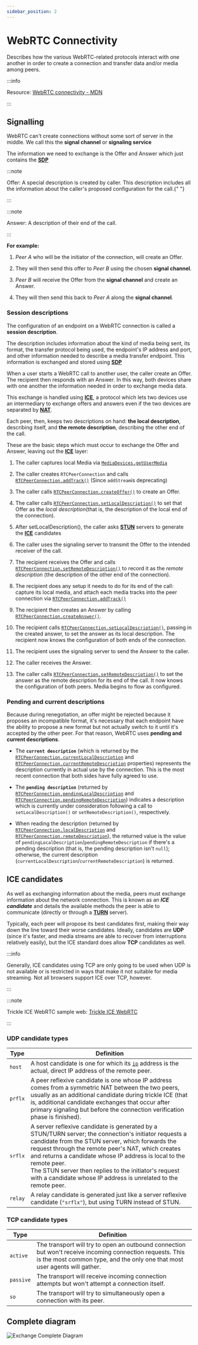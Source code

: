 ```yaml
---
sidebar_position: 2
---
```



# WebRTC Connectivity

Describes how the various WebRTC-related protocols interact with one another in order to create a connection and transfer data and/or media among peers.

:::info

Resource: [WebRTC connectivity - MDN](https://developer.mozilla.org/en-US/docs/Web/API/WebRTC_API/Connectivity)

:::

## Signalling

WebRTC can't create connections without some sort of server in the middle. We call this the **signal channel** or **signaling service**

The information we need to exchange is the <Highlight color="#f87030">Offer</Highlight> and <Highlight color="#30c4f8">Answer</Highlight> which just contains the [**SDP**](/docs/webrtc/webrtc-protocols#sdp---session-description-protocol)

:::note

<Highlight color="#f87030">Offer</Highlight>: A special description is created
by caller. This description includes all the information about the caller's
proposed configuration for the call.{" "}

:::

:::note

<Highlight color="#30c4f8">Answer</Highlight>: A description of their end of the
call.

:::

**For example:**

1. _Peer A_ who will be the initiator of the connection, will create an <Highlight color="#f87030">Offer</Highlight>.

2. They will then send this offer to _Peer B_ using the chosen **signal channel**.

3. _Peer B_ will receive the <Highlight color="#f87030">Offer</Highlight> from the **signal channel** and create an <Highlight color="#30c4f8">Answer</Highlight>.

4. They will then send this back to _Peer A_ along the **signal channel**.

### Session descriptions

The configuration of an endpoint on a WebRTC connection is called a **session description**.

The description includes information about the kind of media being sent, its format, the transfer protocol being used, the endpoint's IP address and port, and other information needed to describe a media transfer endpoint. This information is exchanged and stored using [**SDP**](/docs/webrtc/webrtc-protocols#sdp---session-description-protocol)

When a user starts a WebRTC call to another user, the caller create an <Highlight color="#f87030">Offer</Highlight>. The recipient then responds with an <Highlight color="#30c4f8">Answer</Highlight>. In this way, both devices share with one another the information needed in order to exchange media data.

This exchange is handled using [**ICE**](/docs/webrtc/protocols#ice---interactive-connectivity-establishment), a protocol which lets two devices use an intermediary to exchange offers and answers even if the two devices are separated by [**NAT**](/docs/webrtc/protocols#nat---network-address-translation).

Each peer, then, keeps two descriptions on hand: **the local description**, describing itself, and **the remote description**, describing the other end of the call.

These are the basic steps which must occur to exchange the <Highlight color="#f87030">Offer</Highlight> and <Highlight color="#30c4f8">Answer</Highlight>, leaving out the [**ICE**](/docs/webrtc/protocols#ice---interactive-connectivity-establishment) layer:

1.  The caller captures local Media via [`MediaDevices.getUserMedia`](https://developer.mozilla.org/en-US/docs/Web/API/MediaDevices/getUserMedia)

2.  The caller creates `RTCPeerConnection` and calls [`RTCPeerConnection.addTrack()`](https://developer.mozilla.org/en-US/docs/Web/API/RTCPeerConnection/addTrack) (Since `addStream`is deprecating)

3.  The caller calls [`RTCPeerConnection.createOffer()`](https://developer.mozilla.org/en-US/docs/Web/API/RTCPeerConnection/createOffer) to create an <Highlight color="#f87030">Offer</Highlight>.

4.  The caller calls [`RTCPeerConnection.setLocalDescription()`](https://developer.mozilla.org/en-US/docs/Web/API/RTCPeerConnection/setLocalDescription) to set that <Highlight color="#f87030">Offer</Highlight> as the _local description_(that is, the description of the local end of the connection).

5.  After setLocalDescription(), the caller asks [**STUN**](/docs/webrtc/protocols#stun---session-traversal-utilities-for-nat) servers to generate the [**ICE**](/docs/webrtc/protocols#ice---interactive-connectivity-establishment) candidates

6.  The caller uses the signaling server to transmit the <Highlight color="#f87030">Offer</Highlight> to the intended receiver of the call.

7.  The recipient receives the <Highlight color="#f87030">Offer</Highlight> and calls [`RTCPeerConnection.setRemoteDescription()`](https://developer.mozilla.org/en-US/docs/Web/API/RTCPeerConnection/setRemoteDescription) to record it as the _remote description_ (the description of the other end of the connection).

8.  The recipient does any setup it needs to do for its end of the call: capture its local media, and attach each media tracks into the peer connection via [`RTCPeerConnection.addTrack()`](https://developer.mozilla.org/en-US/docs/Web/API/RTCPeerConnection/addTrack)

9.  The recipient then creates an <Highlight color="#30c4f8">Answer</Highlight> by calling [`RTCPeerConnection.createAnswer()`](https://developer.mozilla.org/en-US/docs/Web/API/RTCPeerConnection/createAnswer).

10. The recipient calls [`RTCPeerConnection.setLocalDescription()`](https://developer.mozilla.org/en-US/docs/Web/API/RTCPeerConnection/setLocalDescription), passing in the created answer, to set the answer as its local description. The recipient now knows the configuration of both ends of the connection.

11. The recipient uses the signaling server to send the <Highlight color="#30c4f8">Answer</Highlight> to the caller.

12. The caller receives the <Highlight color="#30c4f8">Answer</Highlight>.

13. The caller calls [`RTCPeerConnection.setRemoteDescription()`](https://developer.mozilla.org/en-US/docs/Web/API/RTCPeerConnection/setRemoteDescription) to set the answer as the remote description for its end of the call. It now knows the configuration of both peers. Media begins to flow as configured.

### Pending and current descriptions

Because during renegotiation, an offer might be rejected because it proposes an incompatible format, it's necessary that each endpoint have the ability to propose a new format but not actually switch to it until it's accepted by the other peer. For that reason, WebRTC uses **pending and current descriptions**.

- The **`current description`** (which is returned by the [`RTCPeerConnection.currentLocalDescription`](https://developer.mozilla.org/en-US/docs/Web/API/RTCPeerConnection/currentLocalDescription) and [`RTCPeerConnection.currentRemoteDescription`](https://developer.mozilla.org/en-US/docs/Web/API/RTCPeerConnection/currentRemoteDescription) properties) represents the description currently in actual use by the connection. This is the most recent connection that both sides have fully agreed to use.

- The **`pending description`** (returned by [`RTCPeerConnection.pendingLocalDescription`](https://developer.mozilla.org/en-US/docs/Web/API/RTCPeerConnection/pendingLocalDescription) and [`RTCPeerConnection.pendingRemoteDescription`](https://developer.mozilla.org/en-US/docs/Web/API/RTCPeerConnection/pendingRemoteDescription)) indicates a description which is currently under consideration following a call to `setLocalDescription()` or `setRemoteDescription()`, respectively.

- When reading the description (returned by [`RTCPeerConnection.localDescription`](https://developer.mozilla.org/en-US/docs/Web/API/RTCPeerConnection/localDescription) and [`RTCPeerConnection.remoteDescription`](https://developer.mozilla.org/en-US/docs/Web/API/RTCPeerConnection/remoteDescription)), the returned value is the value of `pendingLocalDescription`/`pendingRemoteDescription` if there's a pending description (that is, the pending description isn't `null`); otherwise, the current description (`currentLocalDescription`/`currentRemoteDescription`) is returned.

## ICE candidates

As well as exchanging information about the media, peers must exchange information about the network connection. This is known as an **_ICE candidate_** and details the available methods the peer is able to communicate (directly or through a [**TURN**](/docs/webrtc/protocols#turn---session-traversal-utilities-for-nat) server).

Typically, each peer will propose its best candidates first, making their way down the line toward their worse candidates. Ideally, candidates are **UDP** (since it's faster, and media streams are able to recover from interruptions relatively easily), but the ICE standard does allow **TCP** candidates as well.

:::info

Generally, ICE candidates using TCP are only going to be used when UDP is not available or is restricted in ways that make it not suitable for media streaming. Not all browsers support ICE over TCP, however.

:::

:::note

Trickle ICE WebRTC sample web: [Trickle ICE WebRTC](https://webrtc.github.io/samples/src/content/peerconnection/trickle-ice/)

:::

### UDP candidate types

| Type    | Definition                                                                                                                                                                                                                                                                                                                                                                                                           |
| ------- | -------------------------------------------------------------------------------------------------------------------------------------------------------------------------------------------------------------------------------------------------------------------------------------------------------------------------------------------------------------------------------------------------------------------- |
| `host`  | A host candidate is one for which its [`ip`](https://developer.mozilla.org/en-US/docs/Web/API/RTCIceCandidate/address "ip") address is the actual, direct IP address of the remote peer.                                                                                                                                                                                                                             |
| `prflx` | A peer reflexive candidate is one whose IP address comes from a symmetric NAT between the two peers, usually as an additional candidate during trickle ICE (that is, additional candidate exchanges that occur after primary signaling but before the connection verification phase is finished).                                                                                                                    |
| `srflx` | A server reflexive candidate is generated by a STUN/TURN server; the connection's initiator requests a candidate from the STUN server, which forwards the request through the remote peer's NAT, which creates and returns a candidate whose IP address is local to the remote peer.<br/> The STUN server then replies to the initiator's request with a candidate whose IP address is unrelated to the remote peer. |
| `relay` | A relay candidate is generated just like a server reflexive candidate (`"srflx"`), but using TURN instead of STUN.                                                                                                                                                                                                                                                                                                   |

### TCP candidate types

| Type      | Definition                                                                                                                                                                              |
| --------- | --------------------------------------------------------------------------------------------------------------------------------------------------------------------------------------- |
| `active`  | The transport will try to open an outbound connection but won't receive incoming connection requests. This is the most common type, and the only one that most user agents will gather. |
| `passive` | The transport will receive incoming connection attempts but won't attempt a connection itself.                                                                                          |
| `so`      | The transport will try to simultaneously open a connection with its peer.                                                                                                               |

## Complete diagram

![Exchange Complete Diagram](./img/exchangeCompleteDiagram.png)